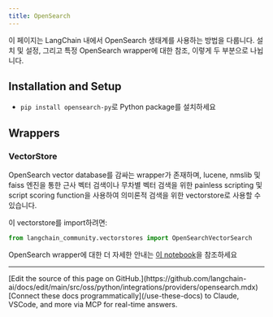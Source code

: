 ```yaml
---
title: OpenSearch
---
```


이 페이지는 LangChain 내에서 OpenSearch 생태계를 사용하는 방법을 다룹니다.
설치 및 설정, 그리고 특정 OpenSearch wrapper에 대한 참조, 이렇게 두 부분으로 나뉩니다.

## Installation and Setup
- `pip install opensearch-py`로 Python package를 설치하세요
## Wrappers

### VectorStore

OpenSearch vector database를 감싸는 wrapper가 존재하며, lucene, nmslib 및 faiss 엔진을 통한 근사 벡터 검색이나 무차별 벡터 검색을 위한 painless scripting 및 script scoring function을 사용하여 의미론적 검색을 위한 vectorstore로 사용할 수 있습니다.

이 vectorstore를 import하려면:
```python
from langchain_community.vectorstores import OpenSearchVectorSearch
```

OpenSearch wrapper에 대한 더 자세한 안내는 [이 notebook](/oss/python/integrations/vectorstores/opensearch)을 참조하세요

---

<Callout icon="pen-to-square" iconType="regular">
    [Edit the source of this page on GitHub.](https://github.com/langchain-ai/docs/edit/main/src/oss/python/integrations/providers/opensearch.mdx)
</Callout>
<Tip icon="terminal" iconType="regular">
    [Connect these docs programmatically](/use-these-docs) to Claude, VSCode, and more via MCP for    real-time answers.
</Tip>
